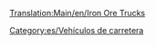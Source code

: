 [[Translation:Main/en/Iron Ore Trucks]]
{{es/Vehículo de carretera|nombre    = Camión de Hierro MPS
  |imagen    = MPS_Iron_Ore_Truck.png
  |precio    = 9.922 € (4.961 £)
  |velocidad = 48 km/h (30 mph)
  |coste     = 842 € (421 £)
  |diseño    = 1936
  |duración  = 15
  |capacidad = 22 toneladas de mineral de hierro
}}
{{es/Vehículo de carretera|nombre    = Camión de Hierro Uhl
  |imagen    = Uhl_Iron_Ore_Truck.png
  |precio    = 11.480 € (5,740 £)
  |velocidad = 88 km/h (55 mph)
  |coste     = 1.574 € (787 £)
  |diseño    = 1977
  |duración  = 15
  |capacidad = 25 toneladas de mineral de hierro
}}
{{es/Vehículo de carretera|nombre    = Camión de Hierro Chippy
  |imagen    = Chippy_Iron_Ore_Truck.png
  |precio    = 12.300 € (6.150 £)
  |velocidad = 112 km/h (70 mph)
  |coste     = 2.250 € (1,125 £)
  |diseño    = 2011
  |duración  = 15
  |capacidad = 27 toneladas de mineral de hierro
}}


[[Category:es/Vehículos de carretera]]
